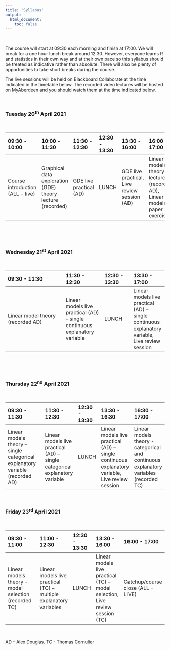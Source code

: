 ```yaml
---
title: 'Syllabus'
output: 
  html_document:
    toc: false
---
```


\  

The course will start at 09:30 each morning and finish at 17:00. We will break for a one hour lunch break around 12:30. However, everyone learns R and statistics in their own way and at their own pace so this syllabus should be treated as indicative rather than absolute. There will also be plenty of opportunities to take short breaks during the course.

The live sessions will be held on Blackboard Collaborate at the time indicated in the timetable below. The recorded video lectures will be hosted on MyAberdeen and you should watch them at the time indicated below.

<!--All teaching will be held in room FN113 in the Fraser Noble building (building No. 7 on [this map](images/uoa_map.png){target="_blank"} on the old Aberdeen campus).
-->

\  

### Tuesday 20^th^ April 2021

\  

|09:30 - 10:00 | 10:00 - 11:30 | 11:30 - 12:30 | 12:30 - 13:30 |13:30 - 16:00 | 16:00 - 17:00 |
|:------------|:-------------|:-------------|:-------------|:------------|:-------------|
| Course introduction (ALL - live)  | Graphical data exploration (GDE) theory lecture (recorded) | GDE live practical (AD) | LUNCH |GDE live practical, Live review session (AD)| Linear models theory lectures (recorded AD), Linear models paper exercise |

\  

\  

### Wednesday 21^st^ April 2021 

\  

|09:30 - 11:30               | 11:30 - 12:30     | 12:30 - 13:30 |13:30 - 17:00    | 
|:--------------------------|:-----------------|:-------------|:---------------|
|Linear model theory (recorded AD)|Linear models live practical (AD) – single continuous explanatory variable|LUNCH|Linear models live practical (AD) – single continuous explanatory variable, Live review session|

\  

\  

### Thursday 22^nd^ April 2021

\  

|09:30 - 11:30               | 11:30 - 12:30     | 12:30 - 13:30 |13:30 - 16:30    | 16:30 - 17:00      |
|:--------------------------|:-----------------|:-------------|:---------------|:------------------|
|Linear models theory – single categorical explanatory variable (recorded AD) | Linear models live practical (AD) – single categorical explanatory variable | LUNCH |Linear models live practical (AD) – single continuous explanatory variable, Live review session| Linear models theory - categorical and continuous explanatory variables (recorded TC)|

\  

### Friday 23^rd^ April 2021

\  

|09:30 - 11:00               | 11:00 - 12:30     | 12:30 - 13:30 |13:30 - 16:00    | 16:00 - 17:00      |
|:--------------------------|:-----------------|:-------------|:---------------|:------------------|
|Linear models theory - model selection (recorded TC)| Linear models live practical (TC) – multiple explanatory variables | LUNCH | Linear models live practical (TC) – model selection, Live review session (TC) | Catchup/course close (ALL - LIVE)|

\  

AD – Alex Douglas. TC - Thomas Cornulier

\  
